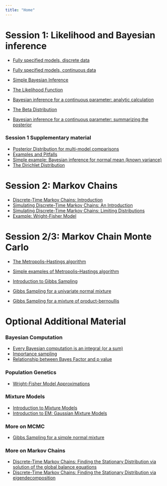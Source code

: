 ```yaml
---
title: "Home"
---
```


# Session  1: Likelihood and Bayesian inference

*  [Fully specified models, discrete data](likelihood_ratio_simple_models.html)
*  [Fully specified models, continuous data](likelihood_ratio_simple_continuous_data.html)
*  [Simple Bayesian Inference](LR_and_BF.html)


*  [The Likelihood Function](likelihood_function.html)
*  [Bayesian inference for a continuous parameter: analytic calculation](bayes_beta_binomial.html)
* [The Beta Distribution](beta.html)
*  [Bayesian inference for a continuous parameter: summarizing the posterior](summarize_interpret_posterior.html)


###  Session 1 Supplementary material

*  [Posterior Distribution for multi-model comparisons](bayes_multiclass.html)
*  [Examples and Pitfalls](likelihood_do_dont.html)
*  [Simple example: Bayesian inference for normal mean (known variance)](shiny_normal_example.html)
* [The Dirichlet Distribution](dirichlet.html)

# Session 2: Markov Chains

*  [Discrete-Time Markov Chains: Introduction](markov_chains_discrete_intro.html)
*  [Simulating Discrete-Time Markov Chains: An Introduction](simulating_discrete_chains_1.html)
*  [Simulating Discrete-Time Markov Chains: Limiting Distributions](simulating_discrete_chains_2.html)
* [Example: Wright-Fisher Model](wright_fisher_model.html)

# Session 2/3: Markov Chain Monte Carlo

* [The Metropolis--Hastings algorithm](MH_intro.html)
* [Simple examples of Metropolis--Hastings algorithm](MH-examples1.html)


* [Introduction to Gibbs Sampling](gibbs1.html)
* [Gibbs Sampling for a univariate normal mixture](gibbs2.html)
* [Gibbs Sampling for a mixture of product-bernoullis](gibbs_structure_simple.html)


# Optional Additional Material

### Bayesian Computation

* [Every Bayesian computation is an integral (or a sum)](integral.html)
* [Importance sampling](Importance_sampling.html)
* [Relationship between Bayes Factor and p value](BF_and_pvalue.html)

### Population Genetics


* [Wright-Fisher Model Approximations](approx_wright_fisher_model.html)

### Mixture Models

*  [Introduction to Mixture Models](intro_to_mixture_models.html)
*  [Introduction to EM: Gaussian Mixture Models](intro_to_em.html)

### More on MCMC

* [Gibbs Sampling for a simple normal mixture](gibbs2.html)

### More on Markov Chains

*  [Discrete-Time Markov Chains: Finding the Stationary Distribution via solution of the global balance equations](stationary_distribution.html)
*  [Discrete-Time Markov Chains: Finding the Stationary Distribution via eigendecomposition](markov_chains_discrete_stationary_dist.html)

